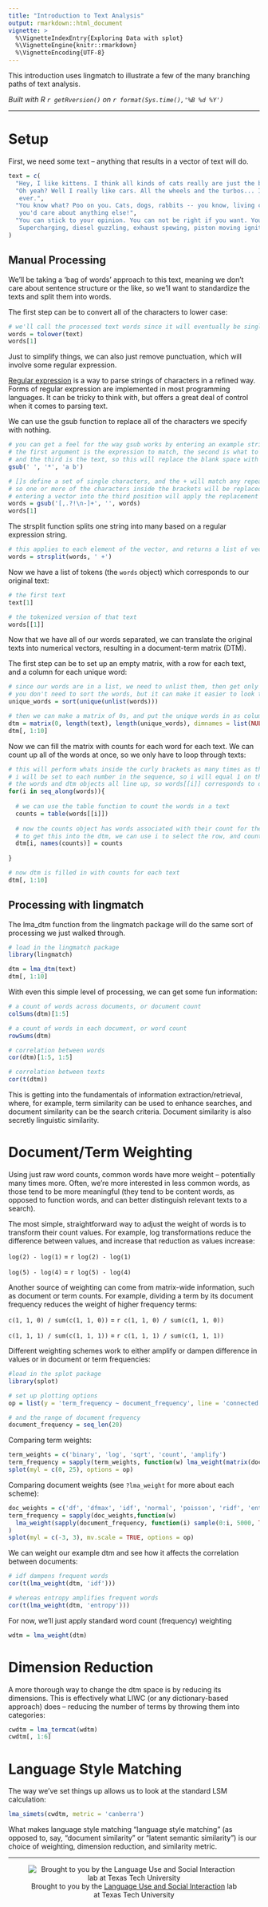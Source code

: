 ```yaml
---
title: "Introduction to Text Analysis"
output: rmarkdown::html_document
vignette: >
  %\VignetteIndexEntry{Exploring Data with splot}
  %\VignetteEngine{knitr::rmarkdown}
  %\VignetteEncoding{UTF-8}
---
```


This introduction uses lingmatch to illustrate a few of the many branching paths of text analysis.

*Built with R 
`r getRversion()`
on 
`r format(Sys.time(),'%B %d %Y')`*

***
# Setup

First, we need some text -- anything that results in a vector of text will do.
```r
text = c(
  "Hey, I like kittens. I think all kinds of cats really are just the best pet ever.",
  "Oh yeah? Well I really like cars. All the wheels and the turbos... I think that's the best
   ever.",
  "You know what? Poo on you. Cats, dogs, rabbits -- you know, living creatures... to think
   you'd care about anything else!",
  "You can stick to your opinion. You can not be right if you want. You know what life's about?
   Supercharging, diesel guzzling, exhaust spewing, piston moving ignitions."
)
```

## Manual Processing

We'll be taking a 'bag of words' approach to this text, meaning we don't care about sentence structure or the like,
so we'll want to standardize the texts and split them into words.

The first step can be to convert all of the characters to lower case:
```r
# we'll call the processed text words since it will eventually be single words
words = tolower(text)
words[1]
```

Just to simplify things, we can also just remove punctuation, which will involve some regular expression.

[Regular expression](https://en.wikipedia.org/wiki/Regular_expression) is a way to parse strings of characters
in a refined way. Forms of regular expression are implemented in most programming languages. It can be tricky to
think with, but offers a great deal of control when it comes to parsing text.

We can use the gsub function to replace all of the characters we specify with nothing.
```r
# you can get a feel for the way gsub works by entering an example string;
# the first argument is the expression to match, the second is what to replace it with,
# and the third is the text, so this will replace the blank space with an asterisk
gsub(' ', '*', 'a b')

# []s define a set of single characters, and the + will match any repeats,
# so one or more of the characters inside the brackets will be replaced with nothing.
# entering a vector into the third position will apply the replacement to each element
words = gsub('[,.?!\n-]+', '', words)
words[1]
```

The strsplit function splits one string into many based on a regular expression string.
```r
# this applies to each element of the vector, and returns a list of vectors
words = strsplit(words, ' +')
```

Now we have a list of tokens (the `words` object) which corresponds to our original text:
```r
# the first text
text[1]

# the tokenized version of that text
words[[1]]
```

Now that we have all of our words separated, we can translate the original texts into numerical vectors,
resulting in a document-term matrix (DTM).

The first step can be to set up an empty matrix, with a row for each text, and a column for each unique word:
```r
# since our words are in a list, we need to unlist them, then get only the unique ones
# you don't need to sort the words, but it can make it easier to look through
unique_words = sort(unique(unlist(words)))

# then we can make a matrix of 0s, and put the unique words in as column names
dtm = matrix(0, length(text), length(unique_words), dimnames = list(NULL, unique_words))
dtm[, 1:10]
```

Now we can fill the matrix with counts for each word for each text.
We can count up all of the words at once, so we only have to loop through texts:
```r
# this will perform whats inside the curly brackets as many times as there are texts
# i will be set to each number in the sequence, so i will equal 1 on the first run, and so on
# the words and dtm objects all line up, so words[[i]] corresponds to dtm[i,]
for(i in seq_along(words)){
  
  # we can use the table function to count the words in a text
  counts = table(words[[i]])
  
  # now the counts object has words associated with their count for the ith text
  # to get this into the dtm, we can use i to select the row, and counts' names to select the columns
  dtm[i, names(counts)] = counts
  
}

# now dtm is filled in with counts for each text
dtm[, 1:10]
```

## Processing with lingmatch

The lma_dtm function from the lingmatch package will do the same sort of processing
we just walked through.
```r
# load in the lingmatch package
library(lingmatch)

dtm = lma_dtm(text)
dtm[, 1:10]
```

With even this simple level of processing, we can get some fun information:
```r
# a count of words across documents, or document count
colSums(dtm)[1:5]

# a count of words in each document, or word count
rowSums(dtm)

# correlation between words
cor(dtm)[1:5, 1:5]

# correlation between texts
cor(t(dtm))
```

This is getting into the fundamentals of information extraction/retrieval,
where, for example, term similarity can be used to enhance searches,
and document similarity can be the search criteria.
Document similarity is also secretly linguistic similarity.

# Document/Term Weighting

Using just raw word counts, common words have more weight -- potentially many times more.
Often, we're more interested in less common words, as those tend to be more meaningful
(they tend to be content words, as opposed to function words, and can better distinguish
relevant texts to a search).

The most simple, straightforward way to adjust the weight of words is to transform their
count values. For example, log transformations reduce the difference between values, and increase that
reduction as values increase:

`log(2) - log(1)` = `r log(2) - log(1)`

`log(5) - log(4)` = `r log(5) - log(4)`

Another source of weighting can come from matrix-wide information, such as document or term counts.
For example, dividing a term by its document frequency reduces the weight of higher frequency terms:

`c(1, 1, 0) / sum(c(1, 1, 0))` = `r c(1, 1, 0) / sum(c(1, 1, 0))`

`c(1, 1, 1) / sum(c(1, 1, 1))` = `r c(1, 1, 1) / sum(c(1, 1, 1))`

Different weighting schemes work to either amplify or dampen difference in values or in document
or term frequencies:
```r
#load in the splot package
library(splot)

# set up plotting options
op = list(y = 'term_frequency ~ document_frequency', line = 'connected', leg = 'outside')

# and the range of document frequency
document_frequency = seq_len(20)
```

Comparing term weights:
```r
term_weights = c('binary', 'log', 'sqrt', 'count', 'amplify')
term_frequency = sapply(term_weights, function(w) lma_weight(matrix(document_frequency, 1), w, FALSE))
splot(myl = c(0, 25), options = op)
```

Comparing document weights (see `?lma_weight` for more about each scheme):
```r
doc_weights = c('df', 'dfmax', 'idf', 'normal', 'poisson', 'ridf', 'entropy')
term_frequency = sapply(doc_weights,function(w)
  lma_weight(sapply(document_frequency, function(i) sample(0:i, 5000, TRUE)), w, FALSE, doc.only = TRUE)
)
splot(myl = c(-3, 3), mv.scale = TRUE, options = op)
```

We can weight our example dtm and see how it affects the correlation between documents:
```r
# idf dampens frequent words
cor(t(lma_weight(dtm, 'idf')))

# whereas entropy amplifies frequent words
cor(t(lma_weight(dtm, 'entropy')))
```

For now, we'll just apply standard word count (frequency) weighting
```r
wdtm = lma_weight(dtm)
```

# Dimension Reduction

A more thorough way to change the dtm space is by reducing its dimensions.
This is effectively what LIWC (or any dictionary-based approach) does --
reducing the number of terms by throwing them into categories:
```r
cwdtm = lma_termcat(wdtm)
cwdtm[, 1:6]
```

# Language Style Matching

The way we've set things up allows us to look at the standard LSM calculation:
```r
lma_simets(cwdtm, metric = 'canberra')
```

What makes language style matching "language style matching" (as opposed to, say, "document similarity" or "latent semantic similarity") is our choice of weighting, dimension reduction, and similarity metric.

***
<div style='text-align:center'>
![Brought to you by the <a href="https://www.depts.ttu.edu/psy/lusi/resources.php" target="_blank">Language Use and Social Interaction</a> lab at Texas Tech University](https://www.depts.ttu.edu/psy/lusi/files/lusi.jpg)
</div>
